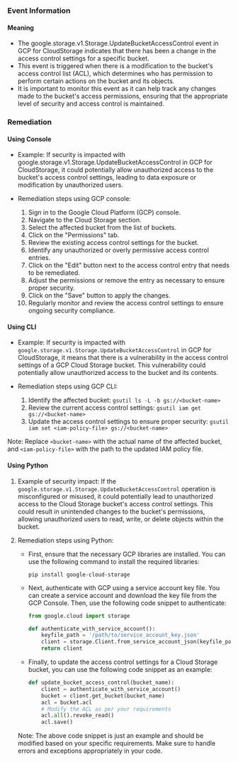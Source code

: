 
### Event Information

#### Meaning

- The google.storage.v1.Storage.UpdateBucketAccessControl event in GCP for CloudStorage indicates that there has been a change in the access control settings for a specific bucket.
- This event is triggered when there is a modification to the bucket's access control list (ACL), which determines who has permission to perform certain actions on the bucket and its objects.
- It is important to monitor this event as it can help track any changes made to the bucket's access permissions, ensuring that the appropriate level of security and access control is maintained.

### Remediation

#### Using Console

- Example: If security is impacted with google.storage.v1.Storage.UpdateBucketAccessControl in GCP for CloudStorage, it could potentially allow unauthorized access to the bucket's access control settings, leading to data exposure or modification by unauthorized users.

- Remediation steps using GCP console:
  1. Sign in to the Google Cloud Platform (GCP) console.
  2. Navigate to the Cloud Storage section.
  3. Select the affected bucket from the list of buckets.
  4. Click on the "Permissions" tab.
  5. Review the existing access control settings for the bucket.
  6. Identify any unauthorized or overly permissive access control entries.
  7. Click on the "Edit" button next to the access control entry that needs to be remediated.
  8. Adjust the permissions or remove the entry as necessary to ensure proper security.
  9. Click on the "Save" button to apply the changes.
  10. Regularly monitor and review the access control settings to ensure ongoing security compliance.

#### Using CLI

- Example: If security is impacted with `google.storage.v1.Storage.UpdateBucketAccessControl` in GCP for CloudStorage, it means that there is a vulnerability in the access control settings of a GCP Cloud Storage bucket. This vulnerability could potentially allow unauthorized access to the bucket and its contents.

- Remediation steps using GCP CLI:
  1. Identify the affected bucket: `gsutil ls -L -b gs://<bucket-name>`
  2. Review the current access control settings: `gsutil iam get gs://<bucket-name>`
  3. Update the access control settings to ensure proper security: `gsutil iam set <iam-policy-file> gs://<bucket-name>`

Note: Replace `<bucket-name>` with the actual name of the affected bucket, and `<iam-policy-file>` with the path to the updated IAM policy file.

#### Using Python

1. Example of security impact: If the `google.storage.v1.Storage.UpdateBucketAccessControl` operation is misconfigured or misused, it could potentially lead to unauthorized access to the Cloud Storage bucket's access control settings. This could result in unintended changes to the bucket's permissions, allowing unauthorized users to read, write, or delete objects within the bucket.

2. Remediation steps using Python:
   - First, ensure that the necessary GCP libraries are installed. You can use the following command to install the required libraries:
     ```
     pip install google-cloud-storage
     ```

   - Next, authenticate with GCP using a service account key file. You can create a service account and download the key file from the GCP Console. Then, use the following code snippet to authenticate:
     ```python
     from google.cloud import storage

     def authenticate_with_service_account():
         keyfile_path = '/path/to/service_account_key.json'
         client = storage.Client.from_service_account_json(keyfile_path)
         return client
     ```

   - Finally, to update the access control settings for a Cloud Storage bucket, you can use the following code snippet as an example:
     ```python
     def update_bucket_access_control(bucket_name):
         client = authenticate_with_service_account()
         bucket = client.get_bucket(bucket_name)
         acl = bucket.acl
         # Modify the ACL as per your requirements
         acl.all().revoke_read()
         acl.save()
     ```

   Note: The above code snippet is just an example and should be modified based on your specific requirements. Make sure to handle errors and exceptions appropriately in your code.

